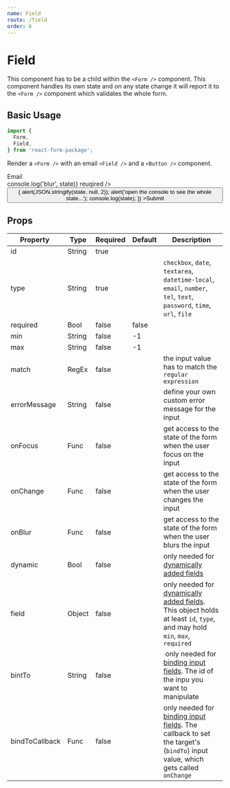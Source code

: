 ```yaml
---
name: Field
route: /field
order: 6
---
```



# Field

This component has to be a child within the `<Form />` component. This component handles its own state and on any state change it will report it to the `<Form />` component which validates the whole form.

## Basic Usage

```jsx
import {
  Form,
  Field,
} from 'react-form-package';
```

Render a `<Form />` with an email `<Field />` and a `<Button />` component.

<Playground>
  <Form>
    <div>
      <div>
        Email
      </div>
      <div>
        <Field id="email" type="email" onBlur={(state) => console.log('blur', state)} reuqired />
      </div>
    </div>
    <div>
      <Button id="submit" type="submit" onClick={(state) => {
        alert(JSON.stringify(state, null, 2));
        alert('open the console to see the whole state...');
        console.log(state);
      }}
      >Submit</Button>
    </div>
  </Form>
</Playground>

## Props

Property | Type | Required | Default | Description
---|---|---|---|---
id | String | true | |
type | String | true | | `checkbox`, `date`, `textarea`, `datetime-local`, `email`, `number`, `tel`, `text`, `password`, `time`, `url`, `file`
required | Bool | false | false |
min | String | false | -1 |
max | String | false | -1 |
match | RegEx | false | | the input value has to match the `regular expression`
errorMessage | String | false | | define your own custom error message for the input
onFocus | Func | false | | get access to the state of the form when the user focus on the input
onChange | Func | false | | get access to the state of the form when the user changes the input
onBlur | Func | false | | get access to the state of the form when the user blurs the input
dynamic | Bool | false | | only needed for [dynamically added fields](/dynamic-field-2)
field | Object | false | | only needed for [dynamically added fields](/dynamic-field-2). This object holds at least `id`, `type`, and may hold `min`, `max`, `required`
bintTo | String | false | | only needed for [binding input fields](/bind-input-fields). The id of the inpu you want to manipulate
bindToCallback | Func | false | | only needed for [binding input fields](/bind-input-fields). The callback to set the target's (`bindTo`) input value, which gets called `onChange`
